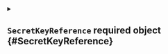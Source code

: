 


<details className="config-field" data-expandable="true">
<summary>

## `SecretKeyReference` <span className="config-field-required" data-required="true">required</span> <span className="config-field-type">object</span> <span className="config-field-default"></span> <span className="config-field-enum"></span> {#SecretKeyReference}



</summary>




<details className="config-field" data-expandable="false" open>
<summary>

### `value` <span className="config-field-required" data-required="true">required</span> <span className="config-field-type">string</span> <span className="config-field-default"></span> <span className="config-field-enum"></span> {#SecretKeyReference-value}



</summary>



</details>



<details className="config-field" data-expandable="true">
<summary>

### `secretRef` <span className="config-field-required" data-required="true">required</span> <span className="config-field-type">object</span> <span className="config-field-default"></span> <span className="config-field-enum"></span> {#SecretKeyReference-secretRef}



</summary>




<details className="config-field" data-expandable="false" open>
<summary>

#### `name` <span className="config-field-required" data-required="true">required</span> <span className="config-field-type">string</span> <span className="config-field-default"></span> <span className="config-field-enum"></span> {#SecretKeyReference-secretRef-name}

name is unique within a namespace to reference a secret resource.

</summary>



</details>



<details className="config-field" data-expandable="false" open>
<summary>

#### `namespace` <span className="config-field-required" data-required="true">required</span> <span className="config-field-type">string</span> <span className="config-field-default"></span> <span className="config-field-enum"></span> {#SecretKeyReference-secretRef-namespace}

namespace defines the space within which the secret name must be unique.

</summary>



</details>


</details>


</details>
